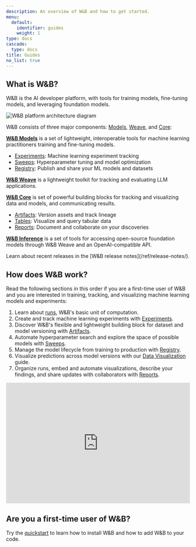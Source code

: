 ```yaml
---
description: An overview of W&B and how to get started.
menu:
  default:
    identifier: guides
    weight: 1
type: docs
cascade:
  type: docs
title: Guides
no_list: true
---
```


## What is W&B?

W&B is the AI developer platform, with tools for training models, fine-tuning models, and leveraging foundation models.

<Frame>
    <img src="/images/general/architecture.png" alt="W&B platform architecture diagram"  />
</Frame>

W&B consists of three major components: [Models](/guides/models), [Weave](https://wandb.github.io/weave/), and [Core](/guides/core/):

**[W&B Models](/guides/models/)** is a set of lightweight, interoperable tools for machine learning practitioners training and fine-tuning models.
- [Experiments](/guides/models/track/): Machine learning experiment tracking
- [Sweeps](/guides/models/sweeps/): Hyperparameter tuning and model optimization
- [Registry](/guides/core/registry/): Publish and share your ML models and datasets

**[W&B Weave](/guides/weave/)** is a lightweight toolkit for tracking and evaluating LLM applications.

**[W&B Core](/guides/core/)** is set of powerful building blocks for tracking and visualizing data and models, and communicating results.
- [Artifacts](/guides/core/artifacts/): Version assets and track lineage
- [Tables](/guides/models/tables/): Visualize and query tabular data
- [Reports](/guides/core/reports/): Document and collaborate on your discoveries

**[W&B Inference](/guides/inference/)** is a set of tools for accessing open-source foundation models through W&B Weave and an OpenAI-compatible API.

<Note>
Learn about recent releases in the [W&B release notes](/ref/release-notes/).
</Note>

## How does W&B work?

Read the following sections in this order if you are a first-time user of W&B and you are interested in training, tracking, and visualizing machine learning models and experiments:

1. Learn about [runs](/guides/models/track/runs/), W&B's basic unit of computation.
2. Create and track machine learning experiments with [Experiments](/guides/models/track/).
3. Discover W&B's flexible and lightweight building block for dataset and model versioning with [Artifacts](/guides/core/artifacts/).
4. Automate hyperparameter search and explore the space of possible models with [Sweeps](/guides/models/sweeps/).
5. Manage the model lifecycle from training to production with [Registry](/guides/core/registry/).
6. Visualize predictions across model versions with our [Data Visualization](/guides/models/tables/) guide.
7. Organize runs, embed and automate visualizations, describe your findings, and share updates with collaborators with [Reports](/guides/core/reports/).

<iframe width="100%" height="330" src="https://www.youtube.com/embed/tHAFujRhZLA" title="Weights &amp; Biases End-to-End Demo" frameborder="0" allow="accelerometer; autoplay; clipboard-write; encrypted-media; gyroscope; picture-in-picture; web-share" allowfullscreen></iframe>

## Are you a first-time user of W&B?

Try the [quickstart](/guides/quickstart/) to learn how to install W&B and how to add W&B to your code.